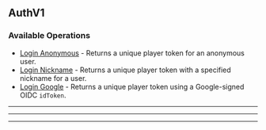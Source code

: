 
## AuthV1

### Available Operations

* [Login Anonymous](/auth_v1/login_anonymous) - Returns a unique player token for an anonymous user.
* [Login Nickname](/auth_v1/login_nickname) - Returns a unique player token with a specified nickname for a user.
* [Login Google](/auth_v1/login_google) - Returns a unique player token using a Google-signed OIDC `idToken`.

---
<LoginAnonymous />

---
<LoginNickname />

---
<LoginGoogle />
